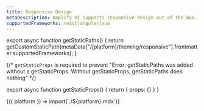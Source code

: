 ```yaml
---
title: Responsive Design
metaDescription: Amplify UI supports responsive design out of the box. Build responsive layouts in your applications using responsive style props with the built-in set of breakpoints, write custom media queries in CSS, or use the Flex and Grid components.
supportedFrameworks: react|angular|vue
---
```



export async function getStaticPaths() {
  return getCustomStaticPath(metaData["/[platform]/theming/responsive"].frontmatter.supportedFrameworks);
}

{/*  `getStaticProps` is required to prevent "Error: getStaticPaths was added without a getStaticProps. Without getStaticProps, getStaticPaths does nothing" */}

export async function getStaticProps() {
  return { props: {} }
}

<Fragment useCommonWebContent>
  {({ platform }) => import(`./${platform}.mdx`)}
</Fragment>
